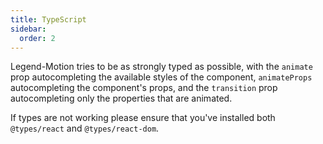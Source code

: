 ```yaml
---
title: TypeScript
sidebar:
  order: 2
---
```


Legend-Motion tries to be as strongly typed as possible, with the `animate` prop autocompleting the available styles of the component, `animateProps` autocompleting the component's props, and the `transition` prop autocompleting only the properties that are animated.

If types are not working please ensure that you've installed both `@types/react` and `@types/react-dom`.

<Install name="@types/react @types/react-native" />
